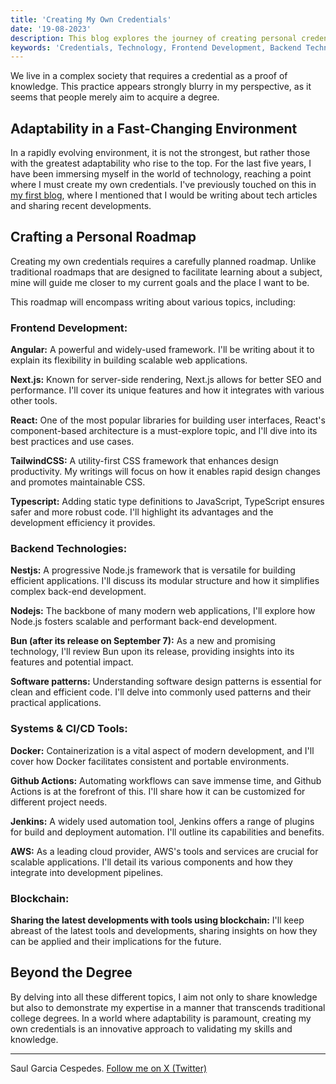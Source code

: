 ```yaml
---
title: 'Creating My Own Credentials'
date: '19-08-2023'
description: This blog explores the journey of creating personal credentials in the technology domain. It delves into various technologies and tools across frontend, backend, systems, and blockchain, explaining why each is vital and worth writing about.
keywords: 'Credentials, Technology, Frontend Development, Backend Technologies, Angular, Next.js, React, TailwindCSS, Typescript, Nestjs, Nodejs, Bun, Software Patterns, Docker, Github Actions, Jenkins, AWS, Blockchain, Adaptability, Personal Roadmap, Learning, Innovation'
---
```


We live in a complex society that requires a credential as a proof of knowledge. This practice appears strongly blurry in my perspective, as it seems that people merely aim to acquire a degree.

## Adaptability in a Fast-Changing Environment

In a rapidly evolving environment, it is not the strongest, but rather those with the greatest adaptability who rise to the top. For the last five years, I have been immersing myself in the world of technology, reaching a point where I must create my own credentials. I've previously touched on this in [my first blog](/my-journey-begins), where I mentioned that I would be writing about tech articles and sharing recent developments.

## Crafting a Personal Roadmap

Creating my own credentials requires a carefully planned roadmap. Unlike traditional roadmaps that are designed to facilitate learning about a subject, mine will guide me closer to my current goals and the place I want to be.

This roadmap will encompass writing about various topics, including:

### Frontend Development:

**Angular:** A powerful and widely-used framework. I'll be writing about it to explain its flexibility in building scalable web applications.

**Next.js:** Known for server-side rendering, Next.js allows for better SEO and performance. I'll cover its unique features and how it integrates with various other tools.

**React:** One of the most popular libraries for building user interfaces, React's component-based architecture is a must-explore topic, and I'll dive into its best practices and use cases.

**TailwindCSS:** A utility-first CSS framework that enhances design productivity. My writings will focus on how it enables rapid design changes and promotes maintainable CSS.

**Typescript:** Adding static type definitions to JavaScript, TypeScript ensures safer and more robust code. I'll highlight its advantages and the development efficiency it provides.

### Backend Technologies:

**Nestjs:** A progressive Node.js framework that is versatile for building efficient applications. I'll discuss its modular structure and how it simplifies complex back-end development.

**Nodejs:** The backbone of many modern web applications, I'll explore how Node.js fosters scalable and performant back-end development.

**Bun (after its release on September 7):** As a new and promising technology, I'll review Bun upon its release, providing insights into its features and potential impact.

**Software patterns:** Understanding software design patterns is essential for clean and efficient code. I'll delve into commonly used patterns and their practical applications.

### Systems & CI/CD Tools:

**Docker:** Containerization is a vital aspect of modern development, and I'll cover how Docker facilitates consistent and portable environments.

**Github Actions:** Automating workflows can save immense time, and Github Actions is at the forefront of this. I'll share how it can be customized for different project needs.

**Jenkins:** A widely used automation tool, Jenkins offers a range of plugins for build and deployment automation. I'll outline its capabilities and benefits.

**AWS:** As a leading cloud provider, AWS's tools and services are crucial for scalable applications. I'll detail its various components and how they integrate into development pipelines.

### Blockchain:

**Sharing the latest developments with tools using blockchain:** I'll keep abreast of the latest tools and developments, sharing insights on how they can be applied and their implications for the future.

## Beyond the Degree

By delving into all these different topics, I aim not only to share knowledge but also to demonstrate my expertise in a manner that transcends traditional college degrees. In a world where adaptability is paramount, creating my own credentials is an innovative approach to validating my skills and knowledge.

---

Saul Garcia Cespedes. [Follow me on X (Twitter)](https://x.com/saugardev)
